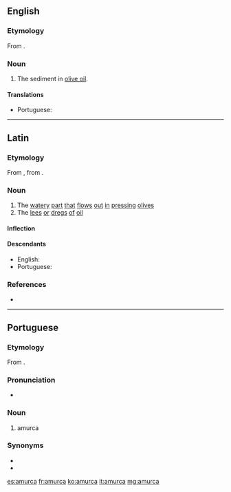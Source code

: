 ==English==

===Etymology===
From {{etyl|la|en}} {{term|amurca||oil dregs|lang=la}}.

===Noun===
{{en-noun}}

# The sediment in [[olive oil]].

====Translations====
{{trans-top|sediment in olive oil}}
* Portuguese: {{t|pt|amurca|f}}
{{trans-mid}}
{{trans-bottom}}

----

==Latin==

===Etymology===
From {{etyl|grc|la}} {{m|grc|ἀμόργη}}, from {{m|grc|ἀμέργω||pluck, pull}}.

===Noun===
{{la-noun|amurca||amurcae|f|first}}

# The [[watery]] [[part]] [[that]] [[flows]] [[out]] [[in]] [[pressing]] [[olives]]
# The [[lees]] [[or]] [[dregs]] [[of]] [[oil]]

====Inflection====
{{la-decl-1st|amurc}}

====Descendants====
* English: {{l|en|amurca}}
* Portuguese: {{l|pt|amurca}}

===References===
* {{R:L&S}}

----

==Portuguese==

{{wikipedia|lang=pt}}

===Etymology===
From {{etyl|la|pt}} {{term|amurca|lang=la}}.

===Pronunciation===
* {{a|PT}} {{IPA|/ɐˈmurkɐ/|lang=pt}}

===Noun===
{{pt-noun|f|s}}

# amurca

===Synonyms===
* {{l|pt|almofeira}}
* {{l|pt|albufeira}}

[[es:amurca]]
[[fr:amurca]]
[[ko:amurca]]
[[it:amurca]]
[[mg:amurca]]